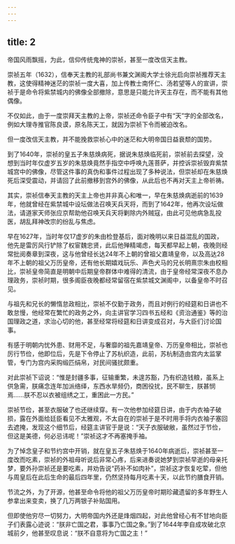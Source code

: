 ```yaml
---
---
---
```

title: 2
---




帝国风雨飘摇，为此，信仰传统鬼神的崇祯，甚至一度改信天主教。

崇祯五年（1632），信奉天主教的礼部尚书兼文渊阁大学士徐光启向崇祯推荐天主教，这使得精神迷茫的崇祯一度大喜，加上传教士南怀仁、汤若望等人的宣讲，崇祯于是命令将紫禁城内的佛像全部撤除，意思是只能允许天主存在，而不能有其他偶像。

不仅如此，由于一度崇拜天主教的上帝，崇祯还命令臣子中有“天”字的全部改名，例如大理寺推官陈良谟，原名陈天工，就因为崇祯下令而被迫改名。

但一度改信天主教，并不能挽救崇祯心中的迷茫和大明帝国日益衰颓的国势。

到了1640年，崇祯的皇五子朱慈焕病死，据说朱慈焕临死前，崇祯前去探望，没想到当时年仅虚岁五岁的朱慈焕竟然手指空中呼唤九莲菩萨，并控诉崇祯毁弃紫禁城宫中的佛像，尽管这件事的真伪和事件过程出现了多种说法，但崇祯却在朱慈焕死后深受震动，并请回了此前撤移到宫外的佛像，从此后也不再对天主上帝祈祷。

其实，崇祯信奉天主教的天主上帝也并非真心和唯一，早在朱慈焕病逝前的1639年，他就曾经在紫禁城中设坛做法召唤天兵天将，而到了1642年，他再次设坛做法，请道家天师张应京帮助他召唤天兵天将剿除内外贼寇，由此可见他病急乱投医，胡乱拜神改宗的纷乱与焦虑。

早在1627年，当时年仅17虚岁的朱由检登基后，面对晚明以来日益混乱的国政，他先是雷厉风行铲除了权宦魏忠贤，此后他殚精竭虑，每天都早起上朝，夜晚则经常批阅奏章到深夜，这与他曾经长达24年不上朝的曾祖父嘉靖皇帝，以及高达28年不上朝的祖父万历皇帝，还有他长期嬉戏玩乐、声色犬马的兄长明熹宗朱由校相比，崇祯皇帝简直是明朝中后期皇帝群体中难得的清流，由于皇帝经常深夜不息办理政务，崇祯时期，很多阁臣夜晚都经常留宿在紫禁城文渊阁中，以备皇帝不时召见。

与祖先和兄长的懒惰怠政相比，崇祯不仅勤于政务，而且对例行的经筵和日讲也不敢怠慢，他经常在繁忙的政务之外，向主讲官学习四书五经和《资治通鉴》等的治国理政之道，求治心切的他，甚至经常将经筵和日讲变成召对，与大臣们讨论国事。

有感于明朝内忧外患、财用不足，与奢靡的祖先嘉靖皇帝、万历皇帝相比，崇祯也厉行节俭，他即位后，先是下令停止了苏杭织造，此前，苏杭制造由宫内太监掌管，专门为宫内采购缎匹绢帛，对民间骚扰颇重。

对此崇祯下诏说：“惟是封疆多事，征输重繁，未遑苏豁，乃有织造钱粮，虽系上供急需，朕痛念连年加派络绎，东西水旱频仍，商困役扰，民不聊生，朕甚悯焉……朕不忍以衣被组绣之工，重困此一方民。”

崇祯节俭，甚至衣服破了也还继续穿。有一次他参加经筵日讲，由于内衣袖子破损，露在外面给廷臣看见不太雅观，不太自在的崇祯于是不时用手将内衣袖子塞回去遮掩，发现这个细节后，经筵主讲官于是说：“天子衣服破敝，虽然过于节俭，但这是美德，何必忌讳呢！”崇祯这才不再塞掩手袖。

为了悼念皇子和节约宫中开销，就在皇五子朱慈焕于1640年病逝后，崇祯甚至一度改而吃素，崇祯的外祖母听说后非常心疼，后来进奏说她梦到崇祯早逝的母亲托梦，要外孙崇祯还是要吃素，并劝告说“药补不如肉补”，崇祯这才恢复吃荤，但他与周皇后在此后生命的最后四年里，仍然坚持每月吃素十天，以此节约膳食开销。

节流之外，为了开源，他甚至命令将他的祖父万历皇帝时期珍藏遗留的多年野生人参拿出来变卖，换了几万两银子补贴国用。

但即使他穷尽一切努力，大明帝国内外还是烽烟四起，对此他曾经心有不甘地向臣子们表露心迹说：“朕非亡国之君，事事乃亡国之象。”到了1644年李自成攻破北京城前夕，他甚至叹息说：“朕不自意将为亡国之主！”